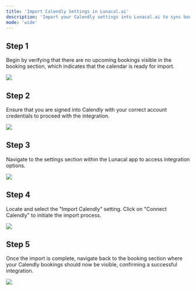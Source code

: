 ```yaml
---
title: 'Import Calendly Settings in Lunacal.ai'
description: 'Import your Calendly settings into Lunacal.ai to sync booking schedules and boost productivity.'
mode: 'wide'
---
```


## Step 1

Begin by verifying that there are no upcoming bookings visible in the booking section, which indicates that the calendar is ready for import.

<Frame><img src="/images/importCalendly/image1.jpg" /></Frame>

## Step 2

Ensure that you are signed into Calendly with your correct account credentials to proceed with the integration.

<Frame><img src="/images/importCalendly/image2.jpg" /></Frame>

## Step 3

Navigate to the settings section within the Lunacal app to access integration options.

<Frame><img src="/images/importCalendly/image3.jpg" /></Frame>

## Step 4

Locate and select the "Import Calendly" setting. Click on "Connect Calendly" to initiate the import process.

<Frame><img src="/images/importCalendly/image4.jpg" /></Frame>

## Step 5

Once the import is complete, navigate back to the booking section where your Calendly bookings should now be visible, confirming a successful integration.

<Frame><img src="/images/importCalendly/image5.jpg" /></Frame>
